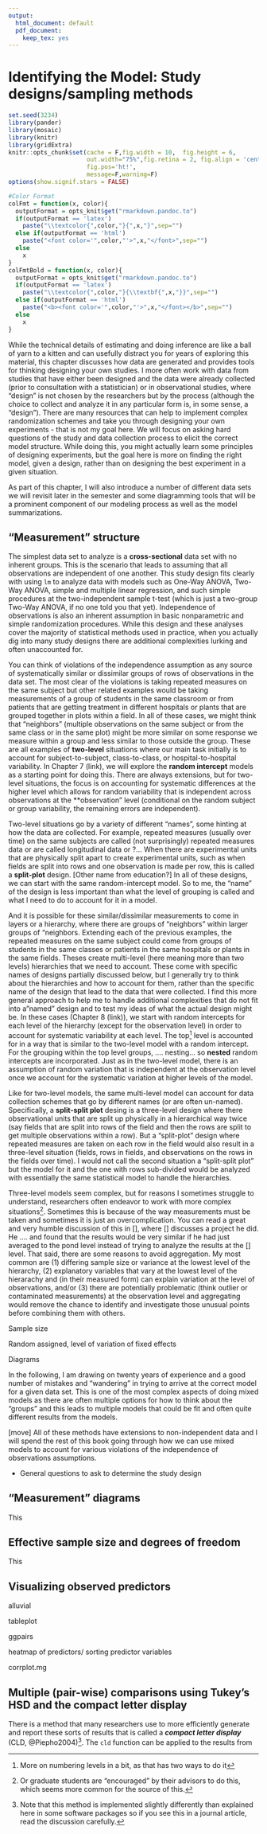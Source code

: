 ```yaml
---
output:
  html_document: default
  pdf_document:
    keep_tex: yes
---
```


# Identifying the Model: Study designs/sampling methods {#chapter3}

```r
set.seed(3234)
library(pander)
library(mosaic)
library(knitr)
library(gridExtra)
knitr::opts_chunk$set(cache = F,fig.width = 10,  fig.height = 6,
                      out.width="75%",fig.retina = 2, fig.align = 'center',
                      fig.pos='ht!',
                      message=F,warning=F)
options(show.signif.stars = FALSE)
```


```r
#Color Format
colFmt = function(x, color){
  outputFormat = opts_knit$get("rmarkdown.pandoc.to")
  if(outputFormat == 'latex')
    paste("\\textcolor{",color,"}{",x,"}",sep="")
  else if(outputFormat == 'html')
    paste("<font color='",color,"'>",x,"</font>",sep="")
  else
    x
}
colFmtBold = function(x, color){
  outputFormat = opts_knit$get("rmarkdown.pandoc.to")
  if(outputFormat == 'latex')
    paste("\\textcolor{",color,"}{\\textbf{",x,"}}",sep="")
  else if(outputFormat == 'html')
    paste("<b><font color='",color,"'>",x,"</font></b>",sep="")
  else
    x
}
```


While the technical details of estimating and doing inference are like a ball of yarn to a kitten and can usefully distract you for years of exploring this material, this chapter discusses how data are generated and provides tools for thinking designing your own studies. I more often work with data from studies that have either been designed and the data were already collected (prior to consultation with a statistician) or in observational studies, where "design" is not chosen by the researchers but by the process (although the choice to collect and analyze it in any particular form is, in some sense, a "design"). There are many resources that can help to implement complex randomization schemes and take you through designing your own experiments - that is not my goal here. We will focus on asking hard questions of the study and data collection process to elicit the correct model structure. While doing this, you might actually learn some principles of designing experiments, but the goal here is more on finding the right model, given a design, rather than on designing the best experiment in a given situation.


As part of this chapter, I will also introduce a number of different data sets we will revisit later in the semester and some diagramming tools that will be a prominent component of our modeling process as well as the model summarizations.

## "Measurement" structure {#section3-1}


\indent The simplest data set to analyze is a **cross-sectional** data set with no inherent groups. This is the scenario that leads to assuming that all observations are independent of one another. This study design fits clearly with using `lm` to analyze data with models such as One-Way ANOVA, Two-Way ANOVA, simple and multiple linear regression, and such simple procedures at the two-independent sample t-test (which is just a two-group Two-Way ANOVA, if no one told you that yet). Independence of observations is also an inherent assumption in basic nonparametric and simple randomization procedures. While this design and these analyses cover the majority of statistical methods used in practice, when you actually dig into many study designs there are additional complexities lurking and often unaccounted for.

\indent You can think of violations of the independence assumption as any source of systematically similar or dissimilar groups of rows of observations in the data set. The most clear of the violations is taking repeated measures on the same subject but other related examples would be taking measurements of a group of students in the same classroom or from patients that are getting treatment in different hospitals or plants that are grouped together in plots within a field. In all of these cases, we might think that "neighbors" (multiple observations on the same subject or from the same class or in the same plot) might be more similar on some response we measure within a group and less similar to those outside the group. These are all examples of **two-level** situations where our main task initially is to account for subject-to-subject, class-to-class, or hospital-to-hospital variability. In Chapter 7 (link), we will explore the **random intercept** models as a starting point for doing this. There are always extensions, but for two-level situations, the focus is on accounting for systematic differences at the higher level which allows for random variability that is independent across observations at the **observation" level (conditional on the random subject or group variability, the remaining errors are independent).

Two-level situations go by a variety of different "names", some hinting at how the data are collected. For example, repeated measures (usually over time) on the same subjects are called (not surprisingly) repeated measures data or are called longitudinal data or ?... When there are experimental units that are physically split apart to create experimental units, such as when fields are split into rows and one observation is made per row, this is called a **split-plot** design. [Other name from education?] In all of these designs, we can start with the same random-intercept model. So to me, the "name" of the design is less important than what the level of grouping is called and what I need to do to account for it in a model.


\indent And it is possible for these similar/dissimilar measurements to come in layers or a hierarchy, where there are groups of "neighbors" within larger groups of "neighbors. Extending each of the previous examples, the repeated measures on the same subject could come from groups of students in the same classes or patients in the same hospitals or plants in the same fields. Theses create multi-level (here meaning more than two levels) hierarchies that we need to account. These come with specific names of designs partially discussed below, but I generally try to think about the hierarchies and how to account for them, rather than the specific name of the design that lead to the data that were collected. I find this more general approach to help me to handle additional complexities that do not fit into a "named" design and to test my ideas of what the actual design might be. In these cases (Chapter 8 (link)), we start with random intercepts for each level of the hierarchy (except for the observation level) in order to account for systematic variability at each level. The top^[More on numbering levels in a bit, as that has two ways to do it] level is accounted for in a way that is similar to the two-level model with a random intercept. For the grouping within the top level groups, .... nesting... so **nested** random intercepts are incorporated. Just as in the two-level model, there is an assumption of random variation that is independent at the observation level once we account for the systematic variation at higher levels of the model. 

Like for two-level models, the same multi-level model can account for data collection schemes that go by different names (or are often un-named). Specifically, a **split-split plot** desing is a three-level design where there observational units that are split up physically in a hierarchical way twice (say fields that are split into rows of the field and then the rows are split to get multiple observations within a row). But a "split-plot" design where repeated measures are taken on each row in the field would also result in a three-level situation (fields, rows in fields, and observations on the rows in the fields over time). I would not call the second situation a "split-split plot" but the model for it and the one with rows sub-divided would be analyzed with essentially the same statistical model to handle the hierarchies. 

Three-level models seem complex, but for reasons I sometimes struggle to understand, researchers often endeavor to work with more complex situations^[Or graduate students are "encouraged" by their advisors to do this, which seems more common for the source of this.]. Sometimes this is because of the way measurements must be taken and sometimes it is just an overcomplication. You can read a great and very humble discussion of this in [], where [] discusses a project he did. He .... and found that the results would be very similar if he had just averaged to the pond level instead of trying to analyze the results at the [] level. That said, there are some reasons to avoid aggregation. My most common are (1) differing sample size or variance at the lowest level of the hierarchy, (2) explanatory variables that vary at the lowest level of the hierarachy and (in their measured form) can explain variation at the level of observations, and/or (3) there are potentially problematic (think outlier or contaminated measurements) at the observation level and aggregating would remove the chance to identify and investigate those unusual points before combining them with others. 


Sample size

Random assigned, level of variation of fixed effects


Diagrams

\indent In the following, I am drawing on twenty years of experience and a good number of mistakes and "wandering" in trying to arrive at the correct model for a given data set. This is one of the most complex aspects of doing mixed models as there are often multiple options for how to think about the "groups" and this leads to multiple models that could be fit and often quite different results from the models. 


[move] All of these methods have extensions to non-independent data and I will spend the rest of this book going through how we can use mixed models to account for various violations of the independence of observations assumptions.


* General questions to ask to determine the study design
    
    
## "Measurement" diagrams {#section3-2}
    
This     
    
## Effective sample size and degrees of freedom {#section3-3}


This


## Visualizing observed predictors {#section3-4}
    
alluvial

tableplot

ggpairs

heatmap of predictors/ sorting predictor variables
    
  corrplot.mg



<!-- \sectionmark{Multiple (pair-wise) comparisons using Tukey's HSD and CLD} -->

## Multiple (pair-wise) comparisons using Tukey's HSD and the compact letter display {#section3-5}

<!-- \sectionmark{Multiple (pair-wise) comparisons using Tukey's HSD and CLD} -->


\indent There is a method that many researchers use to more efficiently generate and 
report these sorts of results that is called a ***compact letter display*** \index{compact letter display}
(CLD, @Piepho2004)^[Note that this method is implemented slightly differently than explained here in some software packages so if you see this in a journal article, read the discussion carefully.]. The ``cld`` function can be applied to the results from 

<!-- \newpage -->

